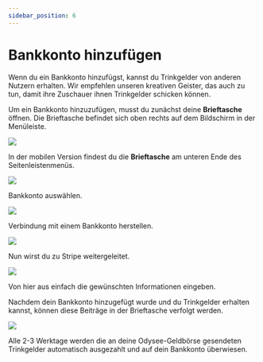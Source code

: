 ---
sidebar_position: 6
---

# Bankkonto hinzufügen 

Wenn du ein Bankkonto hinzufügst, kannst du Trinkgelder von anderen Nutzern erhalten. Wir empfehlen unseren kreativen Geister, das auch zu tun, damit ihre Zuschauer ihnen Trinkgelder schicken können.

Um ein Bankkonto hinzuzufügen, musst du zunächst deine **Brieftasche** öffnen. Die Brieftasche befindet sich oben rechts auf dem Bildschirm in der Menüleiste.

![](https://i.imgur.com/RUtD2EO.jpg)

In der mobilen Version findest du die **Brieftasche** am unteren Ende des Seitenleistenmenüs.

![](https://i.imgur.com/7Vq2b1a.png)

Bankkonto auswählen. 

![](https://i.imgur.com/ry6yR3r.png)

Verbindung mit einem Bankkonto herstellen.

![](https://i.imgur.com/vwYcdQo.png)

Nun wirst du zu Stripe weitergeleitet.

![](https://i.imgur.com/QoImXje.png)

Von hier aus einfach die gewünschten Informationen eingeben.

Nachdem dein Bankkonto hinzugefügt wurde und du Trinkgelder erhalten kannst, können diese Beiträge in der Brieftasche verfolgt werden. 

![](https://i.imgur.com/w8dWp0K.png)

Alle 2-3 Werktage werden die an deine Odysee-Geldbörse gesendeten Trinkgelder automatisch ausgezahlt und auf dein Bankkonto überwiesen.

